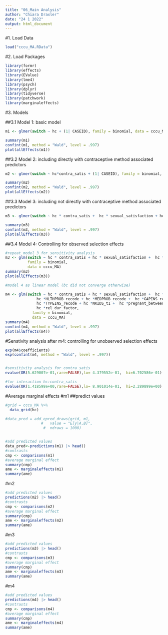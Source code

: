 ```yaml
---
title: "06_Main Analysis"
author: "Chiara Draxler"
date: "24 1 2022"
output: html_document
---
```


#1. Load Data
```r
load("cccu_MA.RData")
```


#2. Load Packages
```r
library(formr)
library(effects)
library(EValue)
library(lme4)
library(psych)
library(dplyr)
library(tidyverse)
library(patchwork)
library(marginaleffects)
```

#3. Models

##3.1 Model 1: basic model
```r
m1 <- glmer(switch ~ hc + (1| CASEID), family = binomial, data = cccu_MA, control=glmerControl(optimizer="bobyqa"))

summary(m1)
confint(m1, method = "Wald", level = .997)
plot(allEffects(m1))


```


##3.2 Model 2: including directly with contraceptive method associated predictors
```r
m2 <- glmer(switch ~ hc*contra_satis + (1| CASEID), family = binomial, data = cccu_MA, control=glmerControl(optimizer="bobyqa"))

summary(m2)
confint(m2, method = "Wald", level = .997)
plot(allEffects(m2))
```


##3.3 Model 3: including not directly with contraceptive method associated predictors
```r
m3 <- glmer(switch ~ hc * contra_satis +  hc * sexual_satisfaction + hc * sex_freq + (1| CASEID), family = binomial, data = cccu_MA, control=glmerControl(optimizer="bobyqa"))

summary(m3)
confint(m3, method = "Wald", level = .997)
plot(allEffects(m3))
```

##3.4 Model 4: Controlling for observed selection effects
```r
#repeat model 3 for sensitivity analysis
m3 <- glm(switch ~ hc * contra_satis + hc * sexual_satisfaction +  hc * sex_freq,
          family = binomial,
          data = cccu_MA)
summary(m3)
plot(allEffects(m3))

#model 4 as linear model (bc did not converge otherwise)

m4 <- glm(switch ~ hc * contra_satis + hc * sexual_satisfaction +  hc * sex_freq + hc *AGE + hc *DEGREE_recode + hc *POVRATE +
              hc *HLTHPROB_recode + hc *MEDPROB_recode +  hc *GAPINS_recode +
              hc *TYPEINS_recode + hc *NKIDS_t1 +  hc *pregnant_between_waves + hc *had_baby_between_waves+ hc *Avoid_r + hc *FEELPG_recode +
              hc *rel_dur_factor,
            family = binomial,
            data = cccu_MA)
summary(m4)
confint(m4, method = "Wald", level = .997)
plot(allEffects(m4))
```

#Senstivity analysis after m4: controlling for unobserved selection effects
```r


exp(m4$coefficients)
exp(confint(m4, method = "Wald", level = .997))


#sensitivity analysis for contra_satis
evalue(OR(5.629007e-01,rare=FALSE),lo= 4.379552e-01,  hi=6.702586e-01)

#for interaction hc:contra_satis
evalue(OR(1.418598e+00,rare=FALSE),lo= 8.901014e-01,  hi=2.289899e+00)
```


#Average marginal effects
#m1
##predict values
```r



#grid = cccu_MA %>%
  data_grid(hc)

#data_pred = add_epred_draws(grid, m1,
                #   value = "E[y|A,B]",
                 #  ndraws = 1000)


#add predicted values
data_pred<-predictions(m1) |> head()
#contrasts
cmp <- comparisons(m1)
#average marginal effect
summary(cmp)
ame <- marginaleffects(m1)
summary(ame)


```

#m2
```r
#add predicted values
predictions(m2) |> head()
#contrasts
cmp <- comparisons(m2)
#average marginal effect
summary(cmp)
ame <- marginaleffects(m2)
summary(ame)
```

#m3
```r
#add predicted values
predictions(m3) |> head()
#contrasts
cmp <- comparisons(m3)
#average marginal effect
summary(cmp)
ame <- marginaleffects(m3)
summary(ame)
```

#m4
```r
#add predicted values
predictions(m4) |> head()
#contrasts
cmp <- comparisons(m4)
#average marginal effect
summary(cmp)
ame <- marginaleffects(m4)
summary(ame)

```


